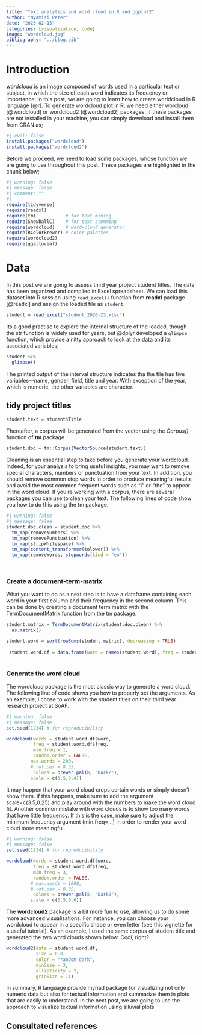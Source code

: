 ```yaml
---
title: "Text analytics and word cloud in R and ggplot2"
author: "Nyamisi Peter"
date: "2023-02-15"
categories: [visualization, code]
image: "wordcloud.jpg"
bibliography: "../blog.bib"
---
```


# Introduction

*wordcloud* is an image composed of words used in a particular text or subject, in which the size of each word indicates its frequency or importance. In this post, we are going to learn how to create worldcloud in R language [@r]. To generate wordcloud plot in R, we need either worcloud [@wordcloud] or wordcloud2 [@wordcloud2] packages. If these packages are not installed in your machine, you can simply download and install them from CRAN as;

```r
#| eval: false
install.packages("wordcloud")
install.packages("wordcloud2")
```

Before we proceed, we need to load some packages, whose function we are going to use throughout this post. These packages are highlighted in the chunk below;


```r
#| warning: false
#| message: false
#| comment: ""
#| 
require(tidyverse)
require(readxl)
require(tm)           # for text mining
require(SnowballC)    # for text stemming
require(wordcloud)    # word-cloud generator
require(RColorBrewer) # color palettes
require(wordcloud2)
require(ggalluvial)
```

# Data
In this post we are going to assess third year project student titles. The data has been organized and compiled in Excel spreadsheet. We can load this dataset into R session using  `read_excel()` function from **readxl** package [@readxl] and assign the loaded file as `student`. 

```r
student = read_excel("student_2020-23.xlsx")
```

Its a good practise to explore the internal structure of the loaded, though the str function is widely used for years, but @dplyr developed a `glimpse` function, which provide a nitty approach to look at the data and its associated variables;
```r
student %>% 
  glimpse()
```
The printed output of the interval structure indicates tha the file has five variables---name, gender, field, title and year. With exception of the year, which is numeric, the other variables are character. 

## tidy project titles

```r
student.text = student$Title 
```

Thereafter, a corpus will be generated from the vector using the *Corpus()* function of **tm** package

```r
student.doc = tm::Corpus(VectorSource(student.text))
```


Cleaning is an essential step to take before you generate your wordcloud. Indeed, for your analysis to bring useful insights, you may want to remove special characters, numbers or punctuation from your text. In addition, you should remove common stop words in order to produce meaningful results and avoid the most common frequent words such as “I” or “the” to appear in the word cloud. If you’re working with a corpus, there are several packages you can use to clean your text. The following lines of code show you how to do this using the tm package.

```r
#| warning: false
#| message: false
student.doc.clean = student.doc %>% 
  tm_map(removeNumbers) %>% 
  tm_map(removePunctuation) %>% 
  tm_map(stripWhitespace) %>% 
  tm_map(content_transformer(tolower)) %>% 
  tm_map(removeWords, stopwords(kind = "en"))

 
```

### Create a document-term-matrix

What you want to do as a next step is to have a dataframe containing each word in your first column and their frequency in the second column. This can be done by creating a document term matrix with the TermDocumentMatrix function from the tm package.

```r
student.matrix = TermDocumentMatrix(student.doc.clean) %>% 
  as.matrix()

student.word = sort(rowSums(student.matrix), decreasing = TRUE)
     
 student.word.df = data.frame(word = names(student.word), freq = student.word)
  
```

### Generate the word cloud
The wordcloud package is the most classic way to generate a word cloud. The following line of code shows you how to properly set the arguments. As an example, I chose to work with the student titles on their third year research project at SoAF.

```r
#| warning: false
#| message: false
set.seed(1234) # for reproducibility

wordcloud(words = student.word.df$word, 
          freq = student.word.df$freq, 
          min.freq = 1,
          random.order = FALSE, 
         max.words = 200,
         # rot.per = 0.35,
          colors = brewer.pal(8, "Dark2"),
         scale = c(3.5,0.4))
```

It may happen that your word cloud crops certain words or simply doesn’t show them. If this happens, make sure to add the argument scale=c(3.5,0.25) and play around with the numbers to make the word cloud fit. Another common mistake with word clouds is to show too many words that have little frequency. If this is the case, make sure to adjust the minimum frequency argument (min.freq=…) in order to render your word cloud more meaningful.



```r
#| warning: false
#| message: false
set.seed(1234) # for reproducibility

wordcloud(words = student.word.df$word, 
          freq = student.word.df$freq, 
          min.freq = 3,
          random.order = FALSE, 
         # max.words = 1000,
         # rot.per = 0.35,
          colors = brewer.pal(8, "Dark2"), 
         scale = c(3.5,0.6))
```

The **wordcloud2** package is a bit more fun to use, allowing us to do some more advanced visualisations. For instance, you can choose your wordcloud to appear in a specific shape or even letter (see this vignette for a useful tutorial). As an example, I used the same corpus of student title and generated the two word clouds shown below. Cool, right?

```r
wordcloud2(data = student.word.df, 
           size = 0.8, 
           color = "random-dark",
           minSize = 3,
           ellipticity = 2,
           gridSize = 11)
```

In summary, R language provide myriad package for visualizing not only numeric data but also for textual information and summarize them in plots that are easily to understand. In the next post, we are going to use the approach to visualize textual information using alluvial plots

## Consultated references

